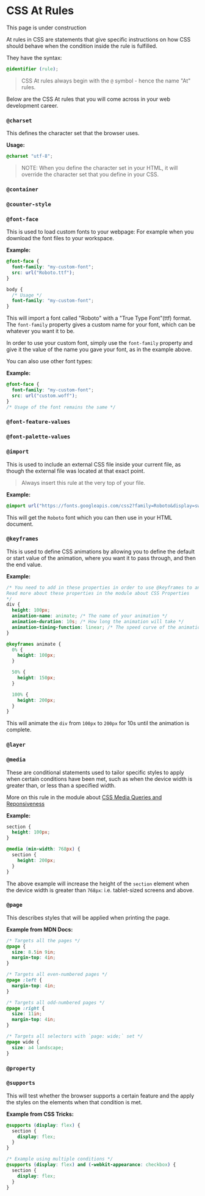 
# CSS At Rules

<Callout type="info">This page is under construction</Callout>

At rules in CSS are statements that give specific instructions on how CSS should behave when the condition inside the rule is fulfilled.

They have the syntax:

```css
@identifier (rule);
```

> CSS At rules always begin with the `@` symbol - hence the name "At" rules.

Below are the CSS At rules that you will come across in your web development career.

### `@charset`

This defines the character set that the browser uses.

**Usage:**

```css
@charset "utf-8";
```

> NOTE: When you define the character set in your HTML, it will override the character set that you define in your CSS.

### `@container`

### `@counter-style`

### `@font-face`

This is used to load custom fonts to your webpage: For example when you download the font files to your workspace.

**Example:**

```css
@font-face {
  font-family: "my-custom-font";
  src: url("Roboto.ttf");
}

body {
  /* Usage */
  font-family: "my-custom-font";
}
```

This will import a font called "Roboto" with a "True Type Font"(ttf) format. The `font-family` property gives a custom name for your font, which can be whatever you want it to be.

In order to use your custom font, simply use the `font-family` property and give it the value of the name you gave your font, as in the example above.

You can also use other font types:

**Example:**

```css
@font-face {
  font-family: "my-custom-font";
  src: url("custom.woff");
}
/* Usage of the font remains the same */
```

### `@font-feature-values`

### `@font-palette-values`

### `@import`

This is used to include an external CSS file inside your current file, as though the external file was located at that exact point.

> Always insert this rule at the very top of your file.

**Example:**

```css
@import url("https://fonts.googleapis.com/css2?family=Roboto&display=swap");
```

This will get the `Roboto` font which you can then use in your HTML document.

### `@keyframes`

This is used to define CSS animations by allowing you to define the default or start value of the animation, where you want it to pass through, and then the end value.

**Example:**

```css
/* You need to add in these properties in order to use @keyframes to animate it
Read more about these properties in the module about CSS Properties
*/
div {
  height: 100px;
  animation-name: animate; /* The name of your animation */
  animation-duration: 10s; /* How long the animation will take */
  animation-timing-function: linear; /* The speed curve of the animation */
}

@keyframes animate {
  0% {
    height: 100px;
  }

  50% {
    height: 150px;
  }

  100% {
    height: 200px;
  }
}
```

This will animate the `div` from `100px` to `200px` for 10s until the animation is complete.

### `@layer`

### `@media`

These are conditional statements used to tailor specific styles to apply when certain conditions have been met, such as when the device width is greater than, or less than a specified width.

More on this rule in the module about [CSS Media Queries and Reponsiveness](/web-development/css/media-queries)

**Example:**

```css
section {
  height: 100px;
}

@media (min-width: 768px) {
  section {
    height: 200px;
  }
}
```

The above example will increase the height of the `section` element when the device width is greater than `768px`: i.e. tablet-sized screens and above.

### `@page`

This describes styles that will be applied when printing the page.

**Example from MDN Docs:**

```css
/* Targets all the pages */
@page {
  size: 8.5in 9in;
  margin-top: 4in;
}

/* Targets all even-numbered pages */
@page :left {
  margin-top: 4in;
}

/* Targets all odd-numbered pages */
@page :right {
  size: 11in;
  margin-top: 4in;
}

/* Targets all selectors with `page: wide;` set */
@page wide {
  size: a4 landscape;
}
```

### `@property`

### `@supports`

This will test whether the browser supports a certain feature and the apply the styles on the elements when that condition is met.

**Example from CSS Tricks:**

```css
@supports (display: flex) {
  section {
    display: flex;
  }
}

/* Example using multiple conditions */
@supports (display: flex) and (-webkit-appearance: checkbox) {
  section {
    display: flex;
  }
}
```
